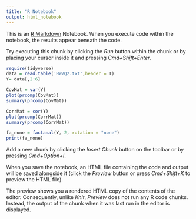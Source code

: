 ```yaml
---
title: "R Notebook"
output: html_notebook
---
```


This is an [R Markdown](http://rmarkdown.rstudio.com) Notebook. When you execute code within the notebook, the results appear beneath the code. 

Try executing this chunk by clicking the *Run* button within the chunk or by placing your cursor inside it and pressing *Cmd+Shift+Enter*. 

```r
require(tidyverse)
data = read.table('HW7Q2.txt',header = T)
Y= data[,2:6]

CovMat = var(Y)
plot(prcomp(CovMat))
summary(prcomp(CovMat))

CorrMat = cor(Y)
plot(prcomp(CorrMat))
summary(prcomp(CorrMat))

fa_none = factanal(Y, 2, rotation = "none")
print(fa_none)
```

Add a new chunk by clicking the *Insert Chunk* button on the toolbar or by pressing *Cmd+Option+I*.

When you save the notebook, an HTML file containing the code and output will be saved alongside it (click the *Preview* button or press *Cmd+Shift+K* to preview the HTML file). 

The preview shows you a rendered HTML copy of the contents of the editor. Consequently, unlike *Knit*, *Preview* does not run any R code chunks. Instead, the output of the chunk when it was last run in the editor is displayed.
